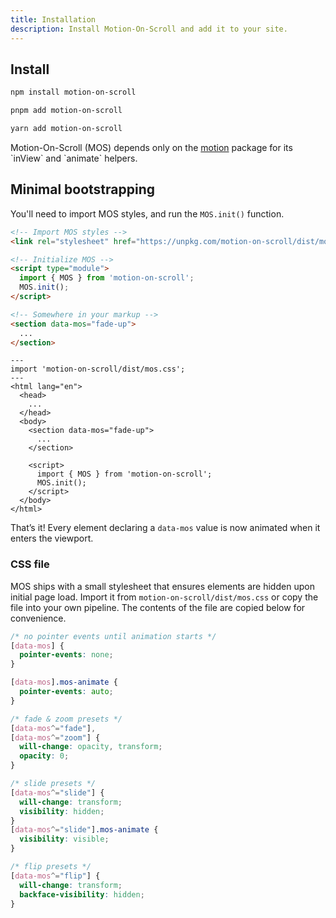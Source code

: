 ```yaml
---
title: Installation
description: Install Motion-On-Scroll and add it to your site.
---
```



## Install

<Tabs syncKey="pm">
  <TabItem label="npm">

```bash
npm install motion-on-scroll
```
  </TabItem>
  <TabItem label="pnpm">

```bash
pnpm add motion-on-scroll
```
  </TabItem>
  <TabItem label="yarn">

```bash
yarn add motion-on-scroll
```
  </TabItem>
</Tabs>

<Aside>
  Motion-On-Scroll (MOS) depends only on the <a target="_blank" rel="noopener noreferrer" href="https://motion.dev/">motion</a> package for its `inView` and `animate` helpers.
</Aside>

## Minimal bootstrapping

You'll need to import MOS styles, and run the `MOS.init()` function.


<Tabs>
  <TabItem label="Vanilla JS">

```html
<!-- Import MOS styles -->
<link rel="stylesheet" href="https://unpkg.com/motion-on-scroll/dist/mos.css" />

<!-- Initialize MOS -->
<script type="module">
  import { MOS } from 'motion-on-scroll';
  MOS.init();
</script>

<!-- Somewhere in your markup -->
<section data-mos="fade-up">
  ...
</section>
```
  </TabItem>
  <TabItem label="Astro">

```astro
---
import 'motion-on-scroll/dist/mos.css';
---
<html lang="en">
  <head>
    ...
  </head>
  <body>
    <section data-mos="fade-up">
      ...
    </section>

    <script>
      import { MOS } from 'motion-on-scroll';
      MOS.init();
    </script>
  </body>
</html>
```
  </TabItem>
</Tabs>

That’s it! Every element declaring a `data-mos` value is now animated when it enters the viewport.

### CSS file

MOS ships with a small stylesheet that ensures elements are hidden upon initial page load. Import it from `motion-on-scroll/dist/mos.css` or copy the file into your own pipeline. The contents of the file are copied below for convenience.

```css
/* no pointer events until animation starts */
[data-mos] {
  pointer-events: none;
}

[data-mos].mos-animate {
  pointer-events: auto;
}

/* fade & zoom presets */
[data-mos^="fade"],
[data-mos^="zoom"] {
  will-change: opacity, transform;
  opacity: 0;
}

/* slide presets */
[data-mos^="slide"] {
  will-change: transform;
  visibility: hidden;
}
[data-mos^="slide"].mos-animate {
  visibility: visible;
}

/* flip presets */
[data-mos^="flip"] {
  will-change: transform;
  backface-visibility: hidden;
}
```